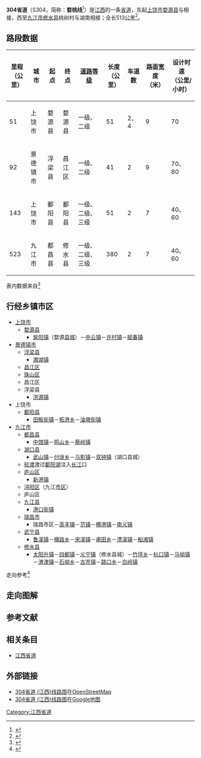 {{中国省道信息框
|附加头部图片=
|省=江西
|省道编号=304
|起点=[[上饶市|上饶市]][[婺源县|婺源县]]
|终点=[[九江市|九江市]][[修水县|修水县]]桃树村
|最近通车日期=
|规划总长度=513
}}

'''304省道'''（S304，简称：'''婺桃线'''<ref>{{Cite web |url=http://www.srjsgc.cn/news/show.php?itemid=18386 |title=上饶市鄱阳县婺桃线（S304）灾害防治工程项目 |accessdate=2014-06-23 |archive-date=2019-02-15 |archive-url=https://web.archive.org/web/20190215055843/http://www.srjsgc.cn/news/show.php?itemid=18386 |dead-url=no }}</ref>）是[[江西|江西]]的一条[[省道|省道]]，东起[[上饶市|上饶市]][[婺源县|婺源县]]与{{中国省道名|201|P=江西}}相接，西至[[九江市|九江市]][[修水县|修水县]]桃树村与湖南{{中国省道名|320|P=湖南}}相接；全长513[[公里|公里]]<ref>{{Cite web|url=http://111.75.200.5:8008/JXJT/gfzs/GFZSAction.do?method=BSZNInfo&BSZN_ID=863|title=江西省干线公路路线走向表|accessdate=2014-02-19|work=江西省公众出行服务网|publisher=江西省交通运输厅|date=|deadurl=yes|archiveurl=https://web.archive.org/web/20140225094421/http://111.75.200.5:8008/JXJT/gfzs/GFZSAction.do?method=BSZNInfo&BSZN_ID=863|archivedate=2014-02-25}}</ref>。


== 路段数据 ==
{| class="wikitable"
|-
! 里程<br>（公里） !! 城市 !! 起点 !! 终点 !! [[中华人民共和国公路等级|道路等级]] !! 长度<br>（公里） !! 车道数 !! 路面宽度<br>（米） !! 设计时速<br>（公里/小时）
|-
| 51 || 上饶市 || 婺源县 || 婺源县 || 一级、二级 || 51 || 2、4 || 9 || 70
|-
| 92 || 景德镇市 || 浮梁县 || 昌江区 || 一级、二级 || 41 || 2 || 9 || 70、80
|-
| 143 || 上饶市 || 鄱阳县 || 鄱阳县 || 一级、二级、三级 || 51 || 2 || 7 || 40、60
|-
| 523 || 九江市 || 都昌县 || 修水县 || 一级、二级、三级 || 380 || 2 || 7 || 40、60
|}
表内数据来自<ref>{{Cite web |url=http://www.zou114.com/gsgl/sd.asp?xl=S304360000 |title=江西婺源-桃树:线路编号S304 |accessdate=2013-09-21 |archive-date=2016-03-04 |archive-url=https://web.archive.org/web/20160304191714/http://www.zou114.com/gsgl/sd.asp?xl=S304360000 |dead-url=no }}</ref>

== 行经乡镇市区 ==
* [[上饶市|上饶市]]
** [[婺源县|婺源县]]
*** [[紫阳镇|紫阳镇]]（婺源[[县城|县城]]）－[[中云镇|中云镇]]－[[许村镇_(婺源县)|许村镇]]－[[赋春镇|赋春镇]]
* [[景德镇市|景德镇市]]
** [[浮梁县|浮梁县]]
*** [[湘湖镇|湘湖镇]]
** [[昌江区|昌江区]]
** [[珠山区|珠山区]]
** 昌江区
** 浮梁县
*** [[洪源镇|洪源镇]]
* 上饶市
** [[鄱阳县|鄱阳县]]
*** [[田畈街镇|田畈街镇]]－[[柘港乡|柘港乡]]－[[油墩街镇|油墩街镇]]
* [[九江市|九江市]]
** [[都昌县|都昌县]]
*** [[中馆镇|中馆镇]]－[[鸣山乡|鸣山乡]]－[[蔡岭镇|蔡岭镇]]
** [[湖口县|湖口县]]
*** [[武山镇|武山镇]]－[[付垅乡|付垅乡]]－[[马影镇|马影镇]]－[[双钟镇|双钟镇]]（湖口县城）
** [[轮渡|轮渡]]渡过[[鄱阳湖|鄱阳湖]]注入[[长江|长江]]口
** [[庐山区|庐山区]]
*** [[新港镇_(九江市)|新港镇]]
** [[浔阳区|浔阳区]]（九江[[市区|市区]]）
** 庐山区
** [[九江县|九江县]]
*** [[港口街镇|港口街镇]]
** [[瑞昌市|瑞昌市]]
*** 瑞昌市区－[[高丰镇|高丰镇]]－[[范镇_(瑞昌市)|范镇]]－[[横港镇|横港镇]]－[[南义镇|南义镇]]
** [[武宁县|武宁县]]
*** [[鲁溪镇|鲁溪镇]]－[[横路乡_(武宁县)|横路乡]]－[[宋溪镇|宋溪镇]]－[[甫田乡|甫田乡]]－[[澧溪镇|澧溪镇]]－[[船滩镇|船滩镇]]
** [[修水县|修水县]]
*** [[太阳升镇_(修水县)|太阳升镇]]－[[四都镇_(修水县)|四都镇]]－[[义宁镇|义宁镇]]（修水县城）－[[竹坪乡_(修水县)|竹坪乡]]－[[杭口镇|杭口镇]]－[[马坳镇|马坳镇]]－[[渣津镇|渣津镇]]－[[石坳乡|石坳乡]]－[[古市镇_(修水县)|古市镇]]－[[路口乡_(修水县)|路口乡]]－[[白岭镇|白岭镇]]
走向参考<ref>{{cite book |title=江西省军民两用交通地图册 |author=星球地图出版社 |year=2012 |publisher=星球地图出版社 |isbn=978-7-5471-0205-3}}</ref>

== 走向图解 ==
== 参考文献 ==
{{Reflist|colwidth=30em}}
== 相关条目 ==
*[[江西省道|江西省道]]
== 外部链接 ==
*[http://www.openstreetmap.org/browse/relation/3220336 304省道 (江西)线路图]{{Wayback|url=http://www.openstreetmap.org/browse/relation/3220336 |date=20130922191749 }}在[[OpenStreetMap|OpenStreetMap]]
*[https://maps.google.com.hk/maps/ms?msa=0&msid=211255922918663196429.0004fc78f1365a28c453e 304省道 (江西)线路图]{{Wayback|url=https://maps.google.com.hk/maps/ms?msa=0&msid=211255922918663196429.0004fc78f1365a28c453e |date=20190918192147 }}在[[Google地图|Google地图]]

{{江西省道}}

[[Category:江西省道|Category:江西省道]]